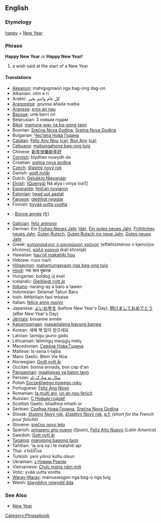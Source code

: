 ==English==
=== Etymology ===
[[happy]] + [[New Year]]

=== Phrase ===
'''Happy New Year''' ''or'' '''Happy New Year!'''

# a wish said at the start of a New Year

==== Translations ====
*[[Akeanon]]: mahigugmaon nga bag-ong dag-on
*Albanian: vitin e ri
*Arabic:  كل عام وانتم بخير
*[[Aragonese]]: goyosa añada nueba
*[[Aranese]]: [[erós an nau]]
*[[Basque]]: urte berri on
*Belarusian: З новым годам 
*[[Bikol]]: [[mamura-way na ba-gong taon]]
*Bosnian: [[Srećna Nova Godina]], [[Sretna Nova Godina]]
*Bulgarian: [[Честита Нова Година]]
*[[Catalan]]: [[Feliç Any Nou]] [[:ca:Feliç Any Nou|(ca)]]; [[Bon Any]] [[:ca:Bon Any|(ca)]]
*[[Cebuano]]: [[mabungahong bag-ong tuig]]
*Chinese: [[新年快樂]][[新年好]]
*[[Cornish]]:  blydhen nowydh da
*Croatian: [[sretna nova godina]]
*[[Czech]]: [[šťastný nový rok]]
*Danish: [[godt nytår]]
*Dutch: [[Gelukkig Nieuwjaar]]
*[[Elvish]]: [[(Quenya)]]  Ná alya i vinya loa!]]
*[[Esperanto]]: [[feliĉan novjaron]]
*[[Estonian]]: [[head uut aastat]]
*[[Faroese]]: [[gleðiligt nýggjár]]
*Finnish: [[hyvää uutta vuotta]]
*{{fr}}: [[Bonne année]] [[:fr:Bonne année|(fr)]]
*[[Galician]]: [[feliz aninovo]]
*German: Ein [[Frohes Neues Jahr]] [[:de:Frohes Neues Jahr|(de)]], [[Ein gutes neues Jahr]], [[Fröhliches neues Jahr]], [[Guten Rutsch]], [[Guten Rutsch ins neue Jahr]], [[Gutes neues Jahr]]
*Greek: [[ευτυχισμένος ο καινούριος χρόνος]] (eftikhizménos o kjenúrjos khrónos), [[καλή χρονιά]] (kalí khronjá)
*Hawaiian: [[hau'oli makahiki hou]]
*Hebrew: לשנה טובה 
*[[Hiligaynon]]: [[mahamungayaon nga bag-ong tuig]]
*[[Hindi]]: नया साल मुबारक
*Hungarian: boldog új évet
*Icelandic: [[Gleðilegt nýtt ár]]
*[[Ilokano]]: narang-ay a baro a tawen
*Indonesian: Selamat Tahun Baru
*Irish: Athbhliain faoi mhaise
*Italian: [[felice anno nuovo]]
*Japanese: [[よいお年を]] (before New Year's Day), [[明けましておめでとう]] (after New Year's Day)
*[[Jèrriais]]: bouanne année
*[[Kapampangan]]: [[masaplalang bayung banwa]]
*Korean: 새해 복 많이 받으세요
*Latvian: laimīgu jauno gadu
*Lithuanian: laimingų maujųjų metų
*Macedonian: [[Среќна Нова Година]]
*Maltese: Is-sena t-tajba
*Manx Gaelic: Blein Vie Noa
*Norwegian: [[Godt nytt år]]
*Occitan: bonna annada, bon cap d'an
*[[Pangasinan]]: [[maaligwas ya balon taon]]
*Persian: [[سال نو مبارک باد]]
*Polish [[Szczęśliwego nowego roku]]
*Portuguese: [[Feliz Ano Novo]]
*Romanian: [[la mulţi ani]], [[un an nou fericit]]
*Russian: [[С Новым годом!]]
*Scottish Gaelic: bliadhna mhath ùr
*Serbian: [[Сређна Нова Година]], [[Srećna Nova Godina]]
*Slovak: [[šťastný Nový rok]], [[šťastlivý Nový rok]], [[p.f.]] ''(short for the French pour felicité)''
*Slovene: [[srečno novo leto]]
*Spanish: [[próspero año nuevo]] (''Spain''), [[Feliz Año Nuevo]] (''Latin America'')
*Swedish: [[Gott nytt år]]
*[[Tagalog]]: [[manigong bagong taon]]
*Tahitian: 'ia ora na i te matahiti api
*Thai: สวัสดีปีใหม่ 
*Turkish: yeni yılınız kutlu olsun
*Ukrainian: [[з Новим Роком]]
*Vietnamese: [[Chức mừng năm mới]]
*Votic: yvää uutta vootta
*[[Waray-Waray]]: mainuswagon nga bag-o nga tuig
*Welsh: [[blwyddyn newydd dda]]

=== See Also ===
* [[New Year]]

[[Category:Phrasebook]]